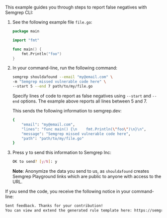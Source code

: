 
This example guides you through steps to report false negatives with Semgrep CLI:

1. See the following example file `file.go`:

    ```go                                    
    package main​
    
    import "fmt"
    
    func main() {
        fmt.Println("foo")
    }
    ```

1. In your command-line, run the following command:

    ```sh
    semgrep shouldafound --email "my@email.com" \
    -m "Semgrep missed vulnerable code here" \
    --start 5 --end 7 path/to/my/file.go
    ```

    Specify lines of code to report as false negatives using `--start` and `--end` options. The example above reports all lines between 5 and 7. 

    This sends the following information to semgrep.dev:

    ```sh
    {
        "email": "my@email.com",
        "lines": "func main() {\n    fmt.Println(\"foo\")\n}\n",
        "message": "Semgrep missed vulnerable code here",
        "path": "path/to/my/file.go"
    }
    ```

3. Press <kbd>y</kbd> to send this information to Semgrep Inc:

    ```sh
    OK to send? [y/N]: y
    ```

    **Note**: Anonymize the data you send to us, as `shouldafound` creates Semgrep Playground links which are public to anyone with access to the URL.

If you send the code, you receive the following notice in your command-line:

```sh
Sent feedback. Thanks for your contribution!
You can view and extend the generated rule template here: https://semgrep.dev/s/ylAk
```
